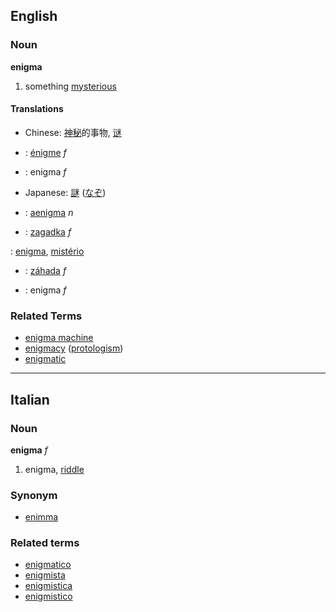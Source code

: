==English==
===Noun===
'''enigma'''
# something [[mysterious]]

====Translations====
*Chinese: [[神秘]]的事物, [[谜]]
*{{fr}}: [[énigme]] ''f''
*{{it}}: enigma ''f''
*Japanese: [[謎]] ([[なぞ]])
*{{la}}: [[aenigma]] ''n''
*{{pl}}: [[zagadka#Polish|zagadka]] ''f''
{{pt}}: [[enigma]], [[mistério]]
*{{sk}}: [[záhada#Slovak|záhada]] ''f''
*{{es}}: enigma ''f''

===Related Terms===
*[[enigma machine]]
*[[enigmacy]] ([[protologism]])
*[[enigmatic]]
----

==Italian==
===Noun===
'''enigma''' ''f''

# enigma, [[riddle]]

===Synonym===
*[[enimma]]

===Related terms===
*[[enigmatico]]
*[[enigmista]]
*[[enigmistica]]
*[[enigmistico]]